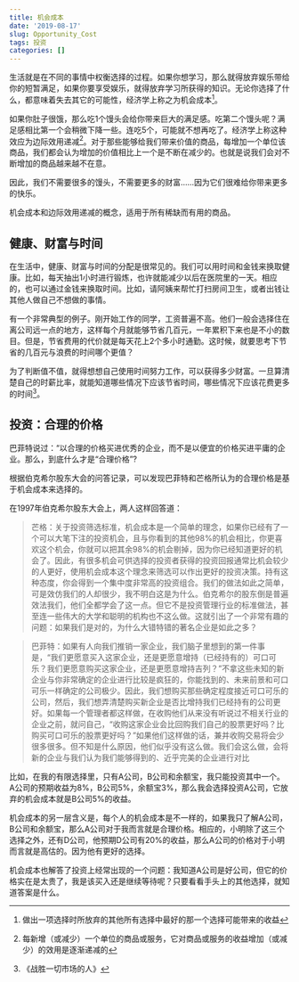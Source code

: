 ```yaml
---
title: 机会成本
date: '2019-08-17'
slug: Opportunity_Cost
tags: 投资
categories: []
---
```


生活就是在不同的事情中权衡选择的过程。如果你想学习，那么就得放弃娱乐带给你的短暂满足，如果你要享受娱乐，就得放弃学习所获得的知识。无论你选择了什么，都意味着失去其它的可能性，经济学上称之为机会成本^[做出一项选择时所放弃的其他所有选择中最好的那一个选择可能带来的收益]。

如果你肚子很饿，那么吃1个馒头会给你带来巨大的满足感。吃第二个馒头呢？满足感相比第一个会稍微下降一些。连吃5个，可能就不想再吃了。经济学上称这种效应为边际效用递减^[每新增（或减少）一个单位的商品或服务，它对商品或服务的收益增加（或减少）的效用是逐渐递减的]。对于那些能够给我们带来价值的商品，每增加一个单位该商品，我们都会认为增加的价值相比上一个是不断在减少的。也就是说我们会对不断增加的商品越来越不在意。

因此，我们不需要很多的馒头，不需要更多的财富......因为它们很难给你带来更多的快乐。

机会成本和边际效用递减的概念，适用于所有稀缺而有用的商品。

## 健康、财富与时间

在生活中，健康、财富与时间的分配是很常见的。我们可以用时间和金钱来换取健康。比如，每天抽出1小时进行锻炼，也许就能减少以后在医院里的一天。相应的，也可以通过金钱来换取时间。比如，请阿姨来帮忙打扫房间卫生，或者出钱让其他人做自己不想做的事情。

有一个非常典型的例子。刚开始工作的同学，工资普遍不高。他们一般会选择住在离公司远一点的地方，这样每个月就能够节省几百元，一年累积下来也是不小的数目。但是，节省费用的代价就是每天花上2个多小时通勤。这时候，就要思考下节省的几百元与浪费的时间哪个更值？

为了判断值不值，就得想想自己使用时间努力工作，可以获得多少财富。一旦算清楚自己的时薪比率，就能知道哪些情况下应该节省时间，哪些情况下应该花费更多的时间^[《战胜一切市场的人》]。

## 投资：合理的价格

巴菲特说过：“以合理的价格买进优秀的企业，而不是以便宜的价格买进平庸的企业。那么，到底什么才是“合理价格”?

根据伯克希尔股东大会的问答记录，可以发现巴菲特和芒格所认为的合理价格是基于机会成本来选择的。

在1997年伯克希尔股东大会上，两人这样回答道：

>芒格：关于投资筛选标准，机会成本是一个简单的理念，如果你已经有了一个可以大笔下注的投资机会，且与你看到的其他98%的机会相比，你更喜欢这个机会，你就可以把其余98%的机会剔掉，因为你已经知道更好的机会了。因此，有很多机会可供选择的投资者获得的投资回报通常比机会较少的人更好，使用机会成本这个理念来筛选可以作出更好的投资决策。持有这种态度，你会得到一个集中度非常高的投资组合。我们的做法如此之简单，可是效仿我们的人却很少，我不明白这是为什么。伯克希尔的股东倒是普遍效法我们，他们全都学会了这一点。但它不是投资管理行业的标准做法，甚至连一些伟大的大学和聪明的机构也不这么做。这就引出了一个非常有趣的问题：如果我们是对的，为什么大错特错的著名企业是如此之多？

>巴菲特：如果有人向我们推销一家企业，我们脑子里想到的第一件事是，“我们更愿意买入这家企业，还是更愿意增持（已经持有的）可口可乐？我们更愿意购买这家企业，还是更愿意增持吉列？”不拿这些未知的新企业与你非常确定的企业进行比较是疯狂的，你能找到的、未来前景和可口可乐一样确定的公司极少。因此，我们想购买那些确定程度接近可口可乐的公司，然后，我们想弄清楚购买新企业是否比增持我们已经持有的公司更好。如果每一个管理者都这样做，在收购他们从来没有听说过不相关行业的企业之前，就问自己，“收购这家企业会比回购我们自己的股票更好吗？比购买可口可乐的股票更好吗？”如果他们这样做的话，兼并收购交易将会少很多很多。但不知是什么原因，他们似乎没有这么做。我们会这么做，会将新的企业与我们认为我们能够得到的、近乎完美的企业进行对比

比如，在我的有限选择里，只有A公司，B公司和余额宝，我只能投资其中一个。A公司的预期收益为8%，B公司5%，余额宝3%，那么我会选择投资A公司，它放弃的机会成本就是B公司5%的收益。

机会成本的另一层含义是，每个人的机会成本是不一样的，如果我只了解A公司，B公司和余额宝，那么A公司对于我而言就是合理价格。相应的，小明除了这三个选择之外，还有D公司，他预期D公司有20%的收益，那么A公司的价格对于小明而言就是高估的。因为他有更好的选择。

机会成本也解答了投资上经常出现的一个问题：我知道A公司是好公司，但它的价格实在是太贵了，我是该买入还是继续等待呢？只要看看手头上的其他选择，就知道答案是什么。


